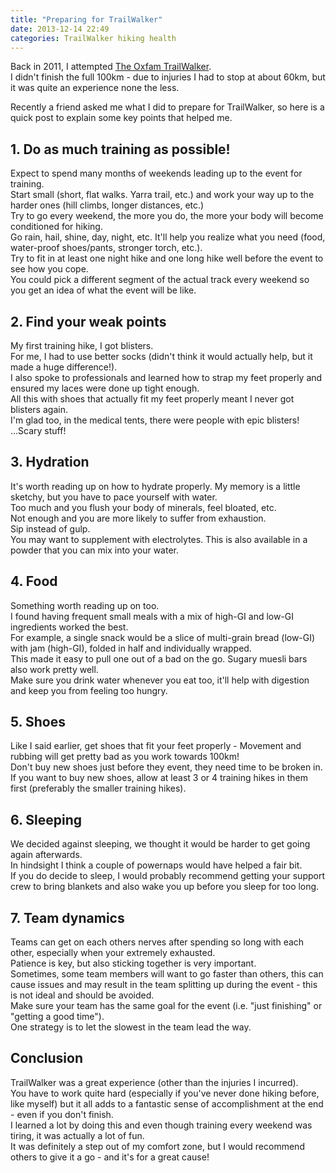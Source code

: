 ```yaml
---
title: "Preparing for TrailWalker"
date: 2013-12-14 22:49
categories: TrailWalker hiking health
---
```


Back in 2011, I attempted [The Oxfam TrailWalker](trailwalker.oxfam.org.au).  
I didn't finish the full 100km - due to injuries I had to stop at about 60km,
but it was quite an experience none the less.

Recently a friend asked me what I did to prepare for TrailWalker, so here is a
quick post to explain some key points that helped me.

## 1. Do as much training as possible!

Expect to spend many months of weekends leading up to the event for training.  
Start small (short, flat walks. Yarra trail, etc.) and work your way up to the
harder ones (hill climbs, longer distances, etc.)  
Try to go every weekend, the more you do, the more your body will become
conditioned for hiking.  
Go rain, hail, shine, day, night, etc. It'll help you realize what you need
(food, water-proof shoes/pants, stronger torch, etc.).  
Try to fit in at least one night hike and one long hike well before the event
to see how you cope.  
You could pick a different segment of the actual track every weekend so you get
an idea of what the event will be like.

## 2. Find your weak points

My first training hike, I got blisters.  
For me, I had to use better socks (didn't think it would actually help, but it
made a huge difference!).  
I also spoke to professionals and learned how to strap my feet properly and
ensured my laces were done up tight enough.  
All this with shoes that actually fit my feet properly meant I never got
blisters again.  
I'm glad too, in the medical tents, there were people with epic blisters!
...Scary stuff!

## 3. Hydration

It's worth reading up on how to hydrate properly. My memory is a little
sketchy, but you have to pace yourself with water.  
Too much and you flush your body of minerals, feel bloated, etc.  
Not enough and you are more likely to suffer from exhaustion.  
Sip instead of gulp.  
You may want to supplement with electrolytes. This is also available in a
powder that you can mix into your water.

## 4. Food

Something worth reading up on too.  
I found having frequent small meals with a mix of high-GI and low-GI
ingredients worked the best.  
For example, a single snack would be a slice of multi-grain bread (low-GI) with
jam (high-GI), folded in half and individually wrapped.  
This made it easy to pull one out of a bad on the go. Sugary muesli bars also
work pretty well.  
Make sure you drink water whenever you eat too, it'll help with digestion and
keep you from feeling too hungry.

## 5. Shoes

Like I said earlier, get shoes that fit your feet properly - Movement and
rubbing will get pretty bad as you work towards 100km!  
Don't buy new shoes just before they event, they need time to be broken in. If
you want to buy new shoes, allow at least 3 or 4 training hikes in them first
(preferably the smaller training hikes).

## 6. Sleeping

We decided against sleeping, we thought it would be harder to get going again
afterwards.  
In hindsight I think a couple of powernaps would have helped a fair bit.  
If you do decide to sleep, I would probably recommend getting your support crew
to bring blankets and also wake you up before you sleep for too long.

## 7. Team dynamics

Teams can get on each others nerves after spending so long with each other,
especially when your extremely exhausted.  
Patience is key, but also sticking together is very important.  
Sometimes, some team members will want to go faster than others, this can cause
issues and may result in the team splitting up during the event - this is not
ideal and should be avoided.  
Make sure your team has the same goal for the event (i.e. "just finishing" or
"getting a good time").  
One strategy is to let the slowest in the team lead the way.

## Conclusion

TrailWalker was a great experience (other than the injuries I incurred).  
You have to work quite hard (especially if you've never done hiking before, like
myself) but it all adds to a fantastic sense of accomplishment at the end -
even if you don't finish.  
I learned a lot by doing this and even though training every weekend was tiring,
it was actually a lot of fun.  
It was definitely a step out of my comfort zone, but I would recommend others
to give it a go - and it's for a great cause!
